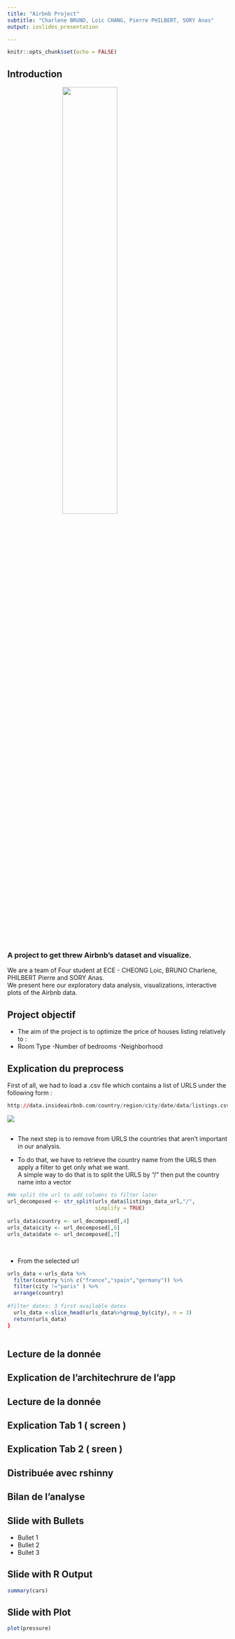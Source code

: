 ```yaml
---
title: "Airbnb Project"
subtitle: "Charlene BRUNO, Loic CHANG, Pierre PHILBERT, SORY Anas"
output: ioslides_presentation

---
```


```r
knitr::opts_chunk$set(echo = FALSE)
```

## Introduction 

  <img src=".\img\intro.PNG"  
  style = "display: block;
  margin-left: auto;
  margin-right: auto;
  width: 50%; " />
  
<h3> A project to get threw Airbnb's dataset and visualize. </h3>
  
We are a team of Four student at ECE - CHEONG Loic, BRUNO Charlene, PHILBERT Pierre and SORY Anas.  
We present here our exploratory data analysis, visualizations, interactive plots of the Airbnb data.



## Project objectif 

 * The aim of the project is to optimize the price of houses listing relatively to : 
  - Room Type 
  -Number of bedrooms
  -Neighborhood 
 
## Explication du preprocess

First of all, we had to load a .csv file which contains a list of URLS under the following form : 
```R
http://data.insideairbnb.com/country/region/city/date/data/listings.csv.gz
```
  <img src=".\img\listing_data.PNG" style = "display: block;
  margin-left: auto;
  margin-right: auto;" />
  
## 

* The next step is to remove from URLS the countries that aren't important in our analysis.    
   
* To do that, we have to retrieve the country name from the URLS then apply a filter to get only what we want.  
A simple way to do that is to split the URLS by "/" then put the country name into a vector

```R
#We split the url to add columns to filter later
url_decomposed <- str_split(urls_data$listings_data_url,"/",
                            simplify = TRUE)
  
urls_data$country <- url_decomposed[,4]
urls_data$city <- url_decomposed[,6]
urls_data$date <- url_decomposed[,7]
  
```

## 
 
* From the selected url 

```R
urls_data <-urls_data %>%
  filter(country %in% c("france","spain","germany")) %>%
  filter(city !="paris" ) %>%
  arrange(country)
  
#filter dates: 3 first available dates 
  urls_data <-slice_head(urls_data%>%group_by(city), n = 3)
  return(urls_data) 
}
  
```

## Lecture de la donnée 

## Explication de l'architechrure de l'app 

## Lecture de la donnée 

## Explication Tab 1 ( screen )

## Explication Tab 2 ( sreen )

## Distribuée avec rshinny 

## Bilan de l'analyse 




## Slide with Bullets

- Bullet 1
- Bullet 2
- Bullet 3

## Slide with R Output

```r
summary(cars)
```

## Slide with Plot

```r
plot(pressure)
```

